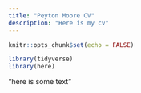```yaml
---
title: "Peyton Moore CV"
description: "Here is my cv"
---
```


```r
knitr::opts_chunk$set(echo = FALSE)

library(tidyverse)
library(here)
```

"here is some text"
